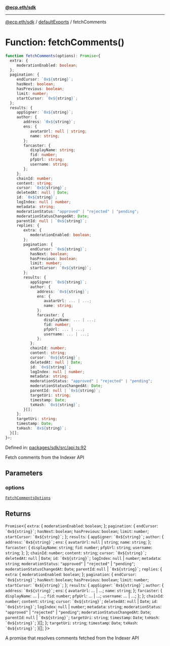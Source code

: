 [**@ecp.eth/sdk**](../../index.mdx)

***

[@ecp.eth/sdk](/sdk-reference/index.mdx) / [defaultExports](/sdk-reference/defaultExports/index.mdx) / fetchComments

# Function: fetchComments()

```ts
function fetchComments(options): Promise<{
  extra: {
     moderationEnabled: boolean;
  };
  pagination: {
     endCursor: `0x${string}`;
     hasNext: boolean;
     hasPrevious: boolean;
     limit: number;
     startCursor: `0x${string}`;
  };
  results: {
     appSigner: `0x${string}`;
     author: {
        address: `0x${string}`;
        ens: {
           avatarUrl: null | string;
           name: string;
        };
        farcaster: {
           displayName: string;
           fid: number;
           pfpUrl: string;
           username: string;
        };
     };
     chainId: number;
     content: string;
     cursor: `0x${string}`;
     deletedAt: null | Date;
     id: `0x${string}`;
     logIndex: null | number;
     metadata: string;
     moderationStatus: "approved" | "rejected" | "pending";
     moderationStatusChangedAt: Date;
     parentId: null | `0x${string}`;
     replies: {
        extra: {
           moderationEnabled: boolean;
        };
        pagination: {
           endCursor: `0x${string}`;
           hasNext: boolean;
           hasPrevious: boolean;
           limit: number;
           startCursor: `0x${string}`;
        };
        results: {
           appSigner: `0x${string}`;
           author: {
              address: `0x${string}`;
              ens: {
                 avatarUrl: ... | ...;
                 name: string;
              };
              farcaster: {
                 displayName: ... | ...;
                 fid: number;
                 pfpUrl: ... | ...;
                 username: ... | ...;
              };
           };
           chainId: number;
           content: string;
           cursor: `0x${string}`;
           deletedAt: null | Date;
           id: `0x${string}`;
           logIndex: null | number;
           metadata: string;
           moderationStatus: "approved" | "rejected" | "pending";
           moderationStatusChangedAt: Date;
           parentId: null | `0x${string}`;
           targetUri: string;
           timestamp: Date;
           txHash: `0x${string}`;
        }[];
     };
     targetUri: string;
     timestamp: Date;
     txHash: `0x${string}`;
  }[];
}>;
```

Defined in: [packages/sdk/src/api.ts:92](https://github.com/ecp-eth/comments-monorepo/blob/main/packages/sdk/src/api.ts#L92)

Fetch comments from the Indexer API

## Parameters

### options

[`FetchCommentsOptions`](/sdk-reference/defaultExports/type-aliases/FetchCommentsOptions.mdx)

## Returns

`Promise`\<\{
  `extra`: \{
     `moderationEnabled`: `boolean`;
  \};
  `pagination`: \{
     `endCursor`: `` `0x${string}` ``;
     `hasNext`: `boolean`;
     `hasPrevious`: `boolean`;
     `limit`: `number`;
     `startCursor`: `` `0x${string}` ``;
  \};
  `results`: \{
     `appSigner`: `` `0x${string}` ``;
     `author`: \{
        `address`: `` `0x${string}` ``;
        `ens`: \{
           `avatarUrl`: `null` \| `string`;
           `name`: `string`;
        \};
        `farcaster`: \{
           `displayName`: `string`;
           `fid`: `number`;
           `pfpUrl`: `string`;
           `username`: `string`;
        \};
     \};
     `chainId`: `number`;
     `content`: `string`;
     `cursor`: `` `0x${string}` ``;
     `deletedAt`: `null` \| `Date`;
     `id`: `` `0x${string}` ``;
     `logIndex`: `null` \| `number`;
     `metadata`: `string`;
     `moderationStatus`: `"approved"` \| `"rejected"` \| `"pending"`;
     `moderationStatusChangedAt`: `Date`;
     `parentId`: `null` \| `` `0x${string}` ``;
     `replies`: \{
        `extra`: \{
           `moderationEnabled`: `boolean`;
        \};
        `pagination`: \{
           `endCursor`: `` `0x${string}` ``;
           `hasNext`: `boolean`;
           `hasPrevious`: `boolean`;
           `limit`: `number`;
           `startCursor`: `` `0x${string}` ``;
        \};
        `results`: \{
           `appSigner`: `` `0x${string}` ``;
           `author`: \{
              `address`: `` `0x${string}` ``;
              `ens`: \{
                 `avatarUrl`: ... \| ...;
                 `name`: `string`;
              \};
              `farcaster`: \{
                 `displayName`: ... \| ...;
                 `fid`: `number`;
                 `pfpUrl`: ... \| ...;
                 `username`: ... \| ...;
              \};
           \};
           `chainId`: `number`;
           `content`: `string`;
           `cursor`: `` `0x${string}` ``;
           `deletedAt`: `null` \| `Date`;
           `id`: `` `0x${string}` ``;
           `logIndex`: `null` \| `number`;
           `metadata`: `string`;
           `moderationStatus`: `"approved"` \| `"rejected"` \| `"pending"`;
           `moderationStatusChangedAt`: `Date`;
           `parentId`: `null` \| `` `0x${string}` ``;
           `targetUri`: `string`;
           `timestamp`: `Date`;
           `txHash`: `` `0x${string}` ``;
        \}[];
     \};
     `targetUri`: `string`;
     `timestamp`: `Date`;
     `txHash`: `` `0x${string}` ``;
  \}[];
\}\>

A promise that resolves comments fetched from the Indexer API
